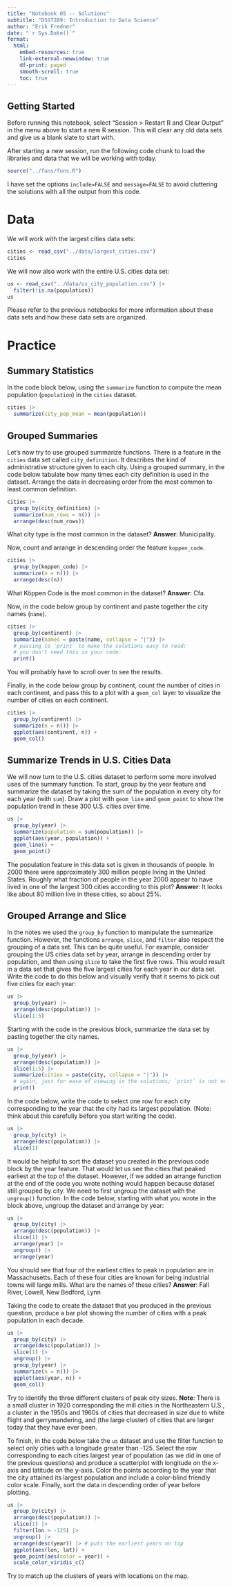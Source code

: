 ```yaml
---
title: "Notebook 05 -- Solutions"
subtitle: "DSST289: Introduction to Data Science"
author: "Erik Fredner"
date: "`r Sys.Date()`"
format:
  html:
    embed-resources: true
    link-external-newwindow: true
    df-print: paged
    smooth-scroll: true
    toc: true
---
```


## Getting Started

Before running this notebook, select "Session > Restart R and Clear Output" in
the menu above to start a new R session. This will clear any old data sets and
give us a blank slate to start with.

After starting a new session, run the following code chunk to load the
libraries and data that we will be working with today.

```r
source("../funs/funs.R")
```

I have set the options `include=FALSE` and `message=FALSE` to avoid cluttering
the solutions with all the output from this code.

# Data

We will work with the largest cities data sets:

```r
cities <- read_csv("../data/largest_cities.csv")
cities
```

We will now also work with the entire U.S. cities data set:

```r
us <- read_csv("../data/us_city_population.csv") |>
  filter(!is.na(population))
us
```

Please refer to the previous notebooks for more information about these data
sets and how these data sets are organized.

# Practice

## Summary Statistics

In the code block below, using the `summarize` function to compute the mean
population (`population`) in the `cities` dataset.

```r
cities |>
  summarize(city_pop_mean = mean(population))
```

## Grouped Summaries

Let's now try to use grouped summarize functions. There is a feature in the
`cities` data set called `city_definition`. It describes the kind of
administrative structure given to each city. Using a grouped summary, in the
code below tabulate how many times each city definition is used in the dataset.
Arrange the data in decreasing order from the most common to least common
definition.

```r
cities |>
  group_by(city_definition) |>
  summarize(num_rows = n()) |>
  arrange(desc(num_rows))
```

What city type is the most common in the dataset?
**Answer**: Municipality.

Now, count and arrange in descending order the feature `koppen_code`.

```r
cities |>
  group_by(koppen_code) |>
  summarize(n = n()) |>
  arrange(desc(n))
```

What Köppen Code is the most common in the dataset?
**Answer**: Cfa.

Now, in the code below group by continent and paste together the
city names (`name`).

```r
cities |>
  group_by(continent) |>
  summarize(names = paste(name, collapse = "|")) |>
  # passing to `print` to make the solutions easy to read;
  # you don't need this in your code:
  print()
```

You will probably have to scroll over to see the results.

Finally, in the code below group by continent, count the number of
cities in each continent, and pass this to a plot with a `geom_col` layer
to visualize the number of cities on each continent.

```r
cities |>
  group_by(continent) |>
  summarize(n = n()) |>
  ggplot(aes(continent, n)) +
  geom_col()
```

## Summarize Trends in U.S. Cities Data

We will now turn to the U.S. cities dataset to perform some more involved uses
of the summary function. To start, group by the year feature and summarize the
dataset by taking the sum of the population in every city for each year (with
`sum`). Draw a plot with `geom_line` and `geom_point` to show the population
trend in these 300 U.S. cities over time.

```r
us |>
  group_by(year) |>
  summarize(population = sum(population)) |>
  ggplot(aes(year, population)) +
  geom_line() +
  geom_point()
```

The population feature in this data set is given in thousands of people. In
2000 there were approximately 300 million people living in the United States.
Roughly what fraction of people in the year 2000 appear to have lived in one of
the largest 300 cities according to this plot? **Answer**: It looks like about
80 million live in these cities, so about 25%.

## Grouped Arrange and Slice

In the notes we used the `group_by` function to manipulate the summarize
function. However, the functions `arrange`, `slice`, and `filter` also respect
the grouping of a data set. This can be quite useful. For example, consider
grouping the US cities data set by year, arrange in descending order by
population, and then using `slice` to take the first five rows. This would
result in a data set that gives the five largest cities for each year in our
data set. Write the code to do this below and visually verify that it seems to
pick out five cities for each year:

```r
us |>
  group_by(year) |>
  arrange(desc(population)) |>
  slice(1:5)
```

Starting with the code in the previous block, summarize the data set
by pasting together the city names.

```r
us |>
  group_by(year) |>
  arrange(desc(population)) |>
  slice(1:5) |>
  summarize(cities = paste(city, collapse = "|")) |> 
  # again, just for ease of viewing in the solutions; `print` is not needed:
  print()
```

In the code below, write the code to select one row for each city corresponding
to the year that the city had its largest population. (Note: think about this
carefully before you start writing the code).

```r
us |>
  group_by(city) |>
  arrange(desc(population)) |>
  slice(1)
```

It would be helpful to sort the dataset you created in the previous code block
by the year feature. That would let us see the cities that peaked earliest at
the top of the dataset. However, if we added an arrange function at the end of
the code you wrote nothing would happen because dataset still grouped by city.
We need to first ungroup the dataset with the `ungroup()` function. In the code
below, starting with what you wrote in the block above, ungroup the dataset and
arrange by year:

```r
us |>
  group_by(city) |>
  arrange(desc(population)) |>
  slice(1) |>
  arrange(year) |>
  ungroup() |>
  arrange(year)
```

You should see that four of the earliest cities to peak in population are in
Massachusetts. Each of these four cities are known for being industrial towns
will large mills. What are the names of these cities?
**Answer**: Fall River, Lowell, New Bedford, Lynn

Taking the code to create the dataset that you produced in the previous
question, produce a bar plot showing the number of cities with a peak
population in each decade.

```r
us |>
  group_by(city) |>
  arrange(desc(population)) |>
  slice(1) |>
  ungroup() |>
  group_by(year) |>
  summarize(n = n()) |>
  ggplot(aes(year, n)) +
  geom_col()
```

Try to identify the three different clusters of peak city sizes.
**Note**: There is a small cluster in 1920 corresponding the mill
cities in the Northeastern U.S., a cluster in the 1950s and 1960s
of cities that decreased in size due to white flight and gerrymandering,
and (the large cluster) of cities that are larger today that they have
ever been.

To finish, in the code below take the `us` dataset and use the filter
function to select only cities with a longitude greater than -125.
Select the row corresponding to each cities largest year of population
(as we did in one of the previous questions) and produce a
scatterplot with longitude on the x-axis and latitude on the y-axis.
Color the points according to the year that the city attained its largest
population and include a color-blind friendly color scale. Finally, sort the
data in descending order of year before plotting.

```r
us |>
  group_by(city) |>
  arrange(desc(population)) |>
  slice(1) |>
  filter(lon > -125) |>
  ungroup() |>
  arrange(desc(year)) |> # puts the earliest years on top
  ggplot(aes(lon, lat)) +
  geom_point(aes(color = year)) +
  scale_color_viridis_c()
```

Try to match up the clusters of years with locations on the map.
